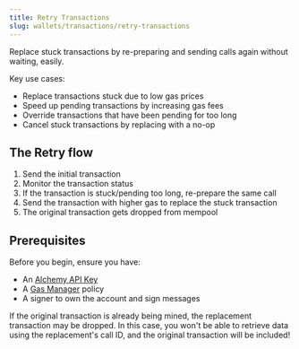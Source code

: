 ```yaml
---
title: Retry Transactions
slug: wallets/transactions/retry-transactions
---
```


Replace stuck transactions by re-preparing and sending calls again without waiting, easily.

Key use cases:

- Replace transactions stuck due to low gas prices
- Speed up pending transactions by increasing gas fees
- Override transactions that have been pending for too long
- Cancel stuck transactions by replacing with a no-op

## The Retry flow

1. Send the initial transaction
2. Monitor the transaction status
3. If the transaction is stuck/pending too long, re-prepare the same call
4. Send the transaction with higher gas to replace the stuck transaction
5. The original transaction gets dropped from mempool

## Prerequisites

Before you begin, ensure you have:

- An [Alchemy API Key](https://dashboard.alchemy.com/apps)
- A [Gas Manager](https://dashboard.alchemy.com/gas-manager/policy/create) policy
- A signer to own the account and sign messages

<Info>
  If the original transaction is already being mined, the replacement
  transaction may be dropped. In this case, you won't be able to retrieve data
  using the replacement's call ID, and the original transaction will be
  included!
</Info>

<Tabs>
  <Tab title="React">
    <Markdown src="react.mdx" />
  </Tab>
  <Tab title="Other JS">
    <Markdown src="client.mdx" />
  </Tab>
  <Tab title="APIs">
    <Markdown src="api.mdx" />
  </Tab>
</Tabs>
